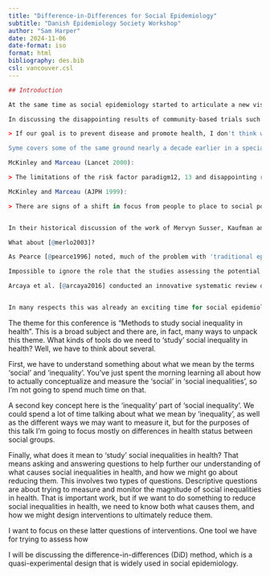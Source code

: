 ```yaml
---
title: "Difference-in-Differences for Social Epidemiology"
subtitle: "Danish Epidemiology Society Workshop"
author: "Sam Harper"
date: 2024-11-06
date-format: iso
format: html
bibliography: des.bib
csl: vancouver.csl
---
```

```r
## Introduction

At the same time as social epidemiology started to articulate a new vision for place-based and contextual effects to bring back the focus on population health, the formal literature on causal inference as applied to epidemiology was also taking shape. Foundational work by Robins, Greenland, Pearl, Hernan and others in the mid-to-late 1990s. 

In discussing the disappointing results of community-based trials such as COMMIT, Syme remarks on another key idea that helped to motivate a focus on multilevel thinking in social epidemiology:

> If our goal is to prevent disease and promote health, I don't think we can accomplish it by focusing exclusively on individual diseases and risk factors.

Syme covers some of the same ground nearly a decade earlier in a special issue of Daedalus (1994), arguing that a focus on individual-level risk factors is unlikely to be helpful for improving disease, with some evidence from failed trials such as MRFIT to support his view. He also is highly enthusiastic about the recent work of Marmot, specifically regarding the social class "gradient" that exists and can't be explained by traditional risk factors.  

McKinley and Marceau (Lancet 2000):

> The limitations of the risk factor paradigm12, 13 and disappointing results from community-intervention trials aimed at their reduction14, 15 have encouraged researchers to refocus “upstream”16 on the real or underlying reasons for the social patterns of disease.17

McKinley and Marceau (AJPH 1999):

> There are signs of a shift in focus from people to place to social position, which mirrors the different levels of causality behind complex human behavior.


In their historical discussion of the work of Mervyn Susser, Kaufman and Poole [@kaufman2000] identify the tension between pragmatic notions of causal inference present in much of social epidemiologic literature and the formal counterfactual models of causal inference from the statistics literature. 

What about [@merlo2003]?

As Pearce [@pearce1996] noted, much of the problem with 'traditional epidemiology' was its insistence that socioeconomic factors were not 'real' causes of illness.

Impossible to ignore the role that the studies assessing the potential impact of income inequality on health had on the neighborhood effects literature. This was a 'big idea' per the editors of the BMJ. 

Arcaya et al. [@arcaya2016] conducted an innovative systematic review of the *characteristics* of multi-level studies of neighborhood effects. They restricted to studies that used multi-level modeling


In many respects this was already an exciting time for social epidemiology. Although the roots of social epidemiology trace back to the earliest beginnings of public health and social medicine, emphasis on social factors as causes of disease has ebbed and flowed over the course of the last few centuries. However, during early-to-mid 1990s we witnessed a flood of disciplinary critiques
```


The theme for this conference is "Methods to study social inequality in health". This is a broad subject and there are, in fact, many ways to unpack this theme. What kinds of tools do we need to 'study' social inequality in health? Well, we have to think about several.

First, we have to understand something about what we mean by the terms 'social' and 'inequality'. You've just spent the morning learning all about how to actually conceptualize and measure the 'social' in 'social inequalities', so I'm not going to spend much time on that. 

A second key concept here is the 'inequality' part of 'social inequality'. We could spend a lot of time talking about what we mean by 'inequality', as well as the different ways we may want to measure it, but for the purposes of this talk I'm going to focus mostly on differences in health status between social groups. 

Finally, what does it mean to 'study' social inequalities in health? That means asking and answering questions to help further our understanding of what causes social inequalities in health, and how we might go about reducing them. This involves two types of questions. Descriptive questions are about trying to measure and monitor the magnitude of social inequalities in health. That is important work, but if we want to do something to reduce social inequalities in health, we need to know both what causes them, and how we might design interventions to ultimately reduce them. 

I want to focus on these latter questions of interventions. One tool we have for trying to assess how 



I will be discussing the difference-in-differences (DiD) method, which is a quasi-experimental design that is widely used in social epidemiology.
